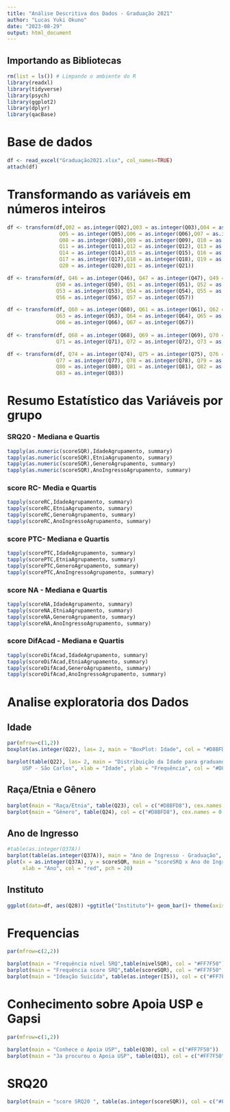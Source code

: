 ---
title: "Análise Descritiva dos Dados - Graduação 2021"
author: "Lucas Yuki Okuno"
date: "2023-08-29"
output: html_document
---

## Importando as Bibliotecas

```{r}
rm(list = ls()) # Limpando o ambiente do R
library(readxl)
library(tidyverse)
library(psych)
library(ggplot2)
library(dplyr)
library(qacBase)
```

# Base de dados

```{r}
df <- read_excel("Graduação2021.xlsx", col_names=TRUE)
attach(df)
```

# Transformando as variáveis em números inteiros

```{r}
df <- transform(df,Q02 = as.integer(Q02),Q03 = as.integer(Q03),Q04 = as.integer(Q04),
                 Q05 = as.integer(Q05),Q06 = as.integer(Q06),Q07 = as.integer(Q07),
                 Q08 = as.integer(Q08),Q09 = as.integer(Q09), Q10 = as.integer(Q10),
                 Q11 = as.integer(Q11),Q12 = as.integer(Q12), Q13 = as.integer(Q13),
                 Q14 = as.integer(Q14),Q15 = as.integer(Q15), Q16 = as.integer(Q16),
                 Q17 = as.integer(Q17),Q18 = as.integer(Q18), Q19 = as.integer(Q19),
                 Q20 = as.integer(Q20),Q21 = as.integer(Q21))

df <- transform(df, Q46 = as.integer(Q46), Q47 = as.integer(Q47), Q49 = as.integer(Q49),
                Q50 = as.integer(Q50), Q51 = as.integer(Q51), Q52 = as.integer(Q52),
                Q53 = as.integer(Q53), Q54 = as.integer(Q54), Q55 = as.integer(Q55),
                Q56 = as.integer(Q56), Q57 = as.integer(Q57))

df <- transform(df, Q60 = as.integer(Q60), Q61 = as.integer(Q61), Q62 = as.integer(Q62),
                Q63 = as.integer(Q63), Q64 = as.integer(Q64), Q65 = as.integer(Q65),
                Q66 = as.integer(Q66), Q67 = as.integer(Q67))
                             
df <- transform(df, Q68 = as.integer(Q68), Q69 = as.integer(Q69), Q70 = as.integer(Q70),
                Q71 = as.integer(Q71), Q72 = as.integer(Q72), Q73 = as.integer(Q73))

df <- transform(df, Q74 = as.integer(Q74), Q75 = as.integer(Q75), Q76 = as.integer(Q76),
                Q77 = as.integer(Q77), Q78 = as.integer(Q78), Q79 = as.integer(Q79),
                Q80 = as.integer(Q80), Q81 = as.integer(Q81), Q82 = as.integer(Q82),
                Q83 = as.integer(Q83))
```

# Resumo Estatístico das Variáveis por grupo

### SRQ20 - Mediana e Quartis
```{r}
tapply(as.numeric(scoreSQR),IdadeAgrupamento, summary)
tapply(as.numeric(scoreSQR),EtniaAgrupamento, summary)
tapply(as.numeric(scoreSQR),GeneroAgrupamento, summary)
tapply(as.numeric(scoreSQR),AnoIngressoAgrupamento, summary)
```

### score RC- Media e Quartis
```{r}
tapply(scoreRC,IdadeAgrupamento, summary)
tapply(scoreRC,EtniaAgrupamento, summary)
tapply(scoreRC,GeneroAgrupamento, summary)
tapply(scoreRC,AnoIngressoAgrupamento, summary)
```

### score PTC- Mediana e Quartis
```{r}
tapply(scorePTC,IdadeAgrupamento, summary)
tapply(scorePTC,EtniaAgrupamento, summary)
tapply(scorePTC,GeneroAgrupamento, summary)
tapply(scorePTC,AnoIngressoAgrupamento, summary)
```

### score NA - Mediana e Quartis

```{r}
tapply(scoreNA,IdadeAgrupamento, summary)
tapply(scoreNA,EtniaAgrupamento, summary)
tapply(scoreNA,GeneroAgrupamento, summary)
tapply(scoreNA,AnoIngressoAgrupamento, summary)
```

### score DifAcad - Mediana e Quartis

```{r}
tapply(scoreDifAcad,IdadeAgrupamento, summary)
tapply(scoreDifAcad,EtniaAgrupamento, summary)
tapply(scoreDifAcad,GeneroAgrupamento, summary)
tapply(scoreDifAcad,AnoIngressoAgrupamento, summary)
```

# Analise exploratoria dos Dados

## Idade

```{r}
par(mfrow=c(1,2))
boxplot(as.integer(Q22), las= 2, main = "BoxPlot: Idade", col = "#D8BFD8") #outliers

barplot(table(Q22), las= 2, main = "Distribuição da Idade para graduandos da
     USP - São Carlos", xlab = "Idade", ylab = "Frequência", col = "#D8BFD8")
```

## Raça/Etnia e Gênero

```{r}
barplot(main = "Raça/Etnia", table(Q23), col = c("#D8BFD8"), cex.names = 0.8)
barplot(main = "Gênero", table(Q24), col = c("#D8BFD8"), cex.names = 0.8)
```

## Ano de Ingresso

```{r}
#table(as.integer(Q37A))
barplot(table(as.integer(Q37A)), main = "Ano de Ingresso - Graduação", col = "#D8BFD8", xlab = "Ano")
plot(x = as.integer(Q37A), y = scoreSQR, main = "scoreSRQ x Ano de Ingresso",
     xlab = "Ano", col = "red", pch = 20)

```

## Instituto

```{r}
ggplot(data=df, aes(Q28)) +ggtitle("Instituto")+ geom_bar()+ theme(axis.text =element_text(size =10, angle=45))
```

# Frequencias

```{r}
par(mfrow=c(2,2))

barplot(main = "Frequência nível SRQ",table(nivelSQR), col = "#FF7F50")
barplot(main = "Frequência score SRQ",table(scoreSQR), col = "#FF7F50", ylab = "frequencia", xlab = "score")
barplot(main = "Ideação Suicída", table(as.integer(IS)), col = c("#FF7F50"))
```

# Conhecimento sobre Apoia USP e Gapsi

```{r}
par(mfrow=c(1,2))

barplot(main = "Conhece o Apoia USP", table(Q30), col = c("#FF7F50"))
barplot(main = "Ja procurou o Apoia USP", table(Q31), col = c("#FF7F50"))
```

# SRQ20

```{r}
barplot(main = "score SRQ20 ", table(as.integer(scoreSQR)), col = c("#FF7F50"), cex.names = 0.8)
```



